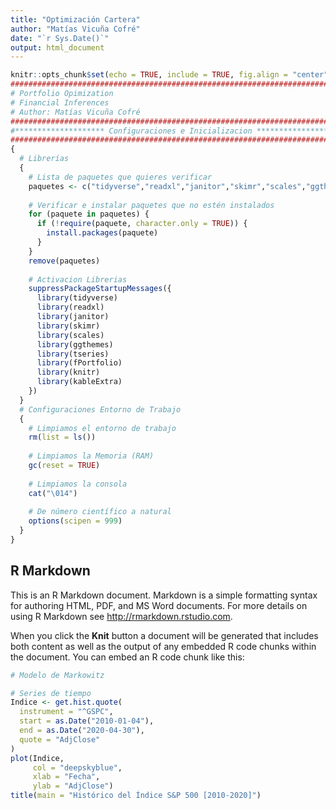 ```yaml
---
title: "Optimización Cartera"
author: "Matías Vicuña Cofré"
date: "`r Sys.Date()`"
output: html_document
---
```


```r
knitr::opts_chunk$set(echo = TRUE, include = TRUE, fig.align = "center",fig.width = 8, fig.height = 6, message = FALSE, warning = FALSE)
#############################################################################
# Portfolio Opimization
# Financial Inferences 
# Author: Matías Vicuña Cofré
#############################################################################
#******************** Configuraciones e Inicializacion *********************#
#############################################################################
{
  # Librerías
  {
    # Lista de paquetes que quieres verificar
    paquetes <- c("tidyverse","readxl","janitor","skimr","scales","ggthemes","tseries","fPortfolio","knitr","kableExtra","gplots")
    
    # Verificar e instalar paquetes que no estén instalados
    for (paquete in paquetes) {
      if (!require(paquete, character.only = TRUE)) {
        install.packages(paquete)
      }
    }
    remove(paquetes)
    
    # Activacion Librerias
    suppressPackageStartupMessages({
      library(tidyverse)
      library(readxl)
      library(janitor)
      library(skimr)
      library(scales)
      library(ggthemes)
      library(tseries)
      library(fPortfolio)
      library(knitr)
      library(kableExtra)
    })
  }
  # Configuraciones Entorno de Trabajo
  {
    # Limpiamos el entorno de trabajo
    rm(list = ls())
    
    # Limpiamos la Memoria (RAM)
    gc(reset = TRUE)
    
    # Limpiamos la consola
    cat("\014")
    
    # De número científico a natural
    options(scipen = 999)
  }
}
```

## R Markdown

This is an R Markdown document. Markdown is a simple formatting syntax for authoring HTML, PDF, and MS Word documents. For more details on using R Markdown see <http://rmarkdown.rstudio.com>.

When you click the **Knit** button a document will be generated that includes both content as well as the output of any embedded R code chunks within the document. You can embed an R code chunk like this:

```r
# Modelo de Markowitz

# Series de tiempo
Indice <- get.hist.quote(
  instrument = "^GSPC",
  start = as.Date("2010-01-04"),
  end = as.Date("2020-04-30"),
  quote = "AdjClose"
)
plot(Indice,
     col = "deepskyblue",
     xlab = "Fecha",
     ylab = "AdjClose")
title(main = "Histórico del Índice S&P 500 [2010-2020]")
```
